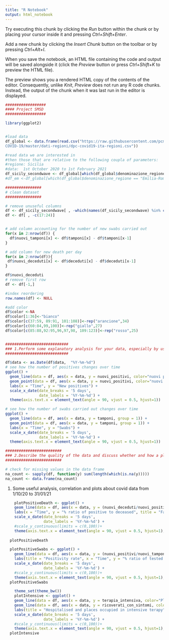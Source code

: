 ```yaml
---
title: "R Notebook"
output: html_notebook
---
```



Try executing this chunk by clicking the *Run* button within the chunk or by placing your cursor inside it and pressing *Ctrl+Shift+Enter*. 

Add a new chunk by clicking the *Insert Chunk* button on the toolbar or by pressing *Ctrl+Alt+I*.

When you save the notebook, an HTML file containing the code and output will be saved alongside it (click the *Preview* button or press *Ctrl+Shift+K* to preview the HTML file).

The preview shows you a rendered HTML copy of the contents of the editor. Consequently, unlike *Knit*, *Preview* does not run any R code chunks. Instead, the output of the chunk when it was last run in the editor is displayed.



```r
##################
#### Project SMSD
##################

library(ggplot2)


#load data 
df_global <- data.frame(read.csv("https://raw.githubusercontent.com/pcm-dpc/
COVID-19/master/dati-regioni/dpc-covid19-ita-regioni.csv"))

#read data we are interested in
#then those that are relative to the following coupla of parameters:
#regione: Sicilia
#data:  1st October 2020 to 1st February 2021 
df_sicily_secondwave <- df_global[which(df_global$denominazione_regione == "Sicilia" & (df_global$data >= "2020-09-30T10:00:00" & df_global$data <= "2021-02-01T10:00:00")), ]
#df_em <-df_global[which(df_global$denominazione_regione == "Emilia-Romagna" & (df_global$data >= "2021-10-01T10:00:00" & df_global$data <= "2022-01-01T10:00:00")), ]

################
# clean dataset 
################

# remove unuseful columns
df <- df_sicily_secondwave[ , -which(names(df_sicily_secondwave) %in% c("stato", "codice_regione", "denominazione_regione", "lat", "long", "note"))]
df <- df[ , -c(17:24)]


# add column accounting for the number of new swabs carried out
for(x in 2:nrow(df)) {
  df$nuovi_tamponi[x] <- df$tamponi[x] - df$tamponi[x-1] 
}

# add column for new death per day
for(x in 2:nrow(df)){
 df$nuovi_deceduti[x] <- df$deceduti[x] - df$deceduti[x-1] 
}

df$nuovi_deceduti
# remove first row
df <- df[-1,]

#index reordering
row.names(df) <- NULL       

#add color
df$color <-NA
df$color[1:36]<-"bianco"
df$color[c(37:59, 89:91, 101:108)]<-rep("arancione",34)
df$color[c(60:84,99,100)]<-rep("giallo",27)
df$color[c(85:88,92:95,96,97,98, 109:123)]<-rep("rosso",25)


############################
### 1.Perform some explanatory analysis for your data, especially by use of graphical tools.
############################

df$data <- as.Date(df$data,  "%Y-%m-%d")
# see how the number of positives changes over time
ggplot() +
  geom_line(data = df, aes(x = data, y = nuovi_positivi, color="nuovi positivi", group = 1)) +
  geom_point(data = df, aes(x = data, y = nuovi_positivi, color="nuovi positivi", group = 1))+ 
  labs(x = "Time", y = "New positives") +
  scale_x_date(date_breaks = '5 days',
               date_labels = '%Y-%m-%d') +
  theme(axis.text.x = element_text(angle = 90, vjust = 0.5, hjust=1))

# see how the number of swabs carried out changes over time
ggplot() +
  geom_line(data = df, aes(x = data, y = tamponi, group = 1)) +
  geom_point(data = df, aes(x = data, y = tamponi, group = 1)) +
  labs(x = "Time", y = "Swabs") +
  scale_x_date(date_breaks = '5 days',
               date_labels = '%Y-%m-%d') +
  theme(axis.text.x = element_text(angle = 90, vjust = 0.5, hjust=1))

#########################
### 2.Describe the quality of the data and discuss whether and how a plausible statistical model could be posed.
#########################

# check for missing values in the data frame
na_count <- sapply(df, function(y) sum(length(which(is.na(y)))))
na_count <- data.frame(na_count)


```
1) Some useful analysis, correlation and plots about covid data from 1/10/20 to 31/01/21 


```r
    plotPositiveDeath <- ggplot() +
    geom_line(data = df, aes(x = data, y = (nuovi_deceduti/nuovi_positivi)*100, color="rapporto percentuale tra deceduti e positivi", group = 1)) +
    labs(x = "Time", y = "% ratio of positive to deceased", title = "Fatality rate") +
    scale_x_date(date_breaks = '5 days',
                 date_labels = '%Y-%m-%d') +
    #scale_y_continuous(limits = c(0,100))+
    theme(axis.text.x = element_text(angle = 90, vjust = 0.5, hjust=1), legend.position = "none", plot.title = element_text(hjust = 0.5))
  
  plotPositiveDeath
```





```r

  plotPositiveSwabs <- ggplot() +
    geom_line(data = df, aes(x = data, y = (nuovi_positivi/nuovi_tamponi)*100, color="rapporto percentuale tra deceduti e positivi", group = 1)) +
    labs(title = "Positivity rate", x = "Time", y = "% ratio of tested swabs to positives") +
    scale_x_date(date_breaks = '5 days',
                 date_labels = '%Y-%m-%d') +
    #scale_y_continuous(limits = c(0,100))+
    theme(axis.text.x = element_text(angle = 90, vjust = 0.5, hjust=1), legend.position = "none", plot.title = element_text(hjust = 0.5))
  plotPositiveSwabs
```



```r
    theme_set(theme_bw())
    plotIntensive <- ggplot() +
    geom_line(data = df, aes(x = data, y = terapia_intensiva, color="Places occupied in intensive care", group = 1)) +
    geom_line(data = df, aes(x = data, y = ricoverati_con_sintomi, color="hospitalised with symptoms", group = 1)) +
    labs(title = "Hospitalised and places occupied in intensive terapy", x = "Time", y = "Number of places occupied") +
    scale_x_date(date_breaks = '5 days',
                 date_labels = '%Y-%m-%d') +
    #scale_y_continuous(limits = c(0,100))+
    theme(axis.text.x = element_text(angle = 90, vjust = 0.5, hjust=1), plot.title = element_text(hjust = 0.5))
  plotIntensive
  ```








